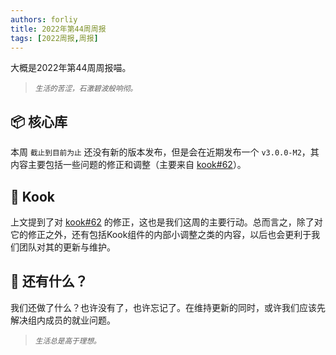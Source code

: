 ```yaml
---
authors: forliy
title: 2022年第44周周报
tags: [2022周报,周报]
---
```



大概是2022年第44周周报喵。

<!--truncate-->

> <i><small>生活的苦涩，石激碧波般响彻。</small></i>

## 📦 核心库

本周 <small>截止到目前为止</small> 还没有新的版本发布，但是会在近期发布一个 `v3.0.0-M2`，其内容主要包括一些问题的修正和调整（主要来自 [kook#62][kook#62]）。


## 🔧 Kook

上文提到了对 [kook#62][kook#62] 的修正，这也是我们这周的主要行动。总而言之，除了对它的修正之外，还有包括Kook组件的内部小调整之类的内容，以后也会更利于我们团队对其的更新与维护。

[kook#62]: https://github.com/simple-robot/simbot-component-kook/issues/62

## 🍵 还有什么？

我们还做了什么？也许没有了，也许忘记了。在维持更新的同时，或许我们应该先解决组内成员的就业问题。

> <i><small>生活总是高于理想。</small></i>
